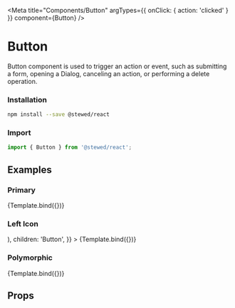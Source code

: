 
<Meta
    title="Components/Button"
    argTypes={{ onClick: { action: 'clicked' } }}
    component={Button}
/>

# Button

Button component is used to trigger an action or event, such as submitting a form, opening a Dialog, canceling an action, or performing a delete operation.

### Installation

```bash
npm install --save @stewed/react
```

### Import

```js
import { Button } from '@stewed/react';
```

## Examples


### Primary

<Canvas>
    <Story
        name="Primary"
        args={{
            disabled: false,
            size: 'md',
            skin: 'primary',
            variant: 'filled',
            children: 'Button',
        }}
    >
        {Template.bind({})}
    </Story>
</Canvas>

### Left Icon

<Canvas>
    <Story
        name="Left Icon"
        args={{
            leftIcon: (
                <svg
                    xmlns="http://www.w3.org/2000/svg"
                    fill="none"
                    viewBox="0 0 24 24"
                    strokeWidth={2}
                    stroke="currentColor"
                    width="1em"
                >
                    <path
                        strokeLinecap="round"
                        strokeLinejoin="round"
                        d="M21 21l-5.197-5.197m0 0A7.5 7.5 0 105.196 5.196a7.5 7.5 0 0010.607 10.607z"
                    />
                </svg>
            ),
            children: 'Button',
        }}
    >
        {Template.bind({})}
    </Story>
</Canvas>

### Polymorphic

<Canvas>
    <Story
        name="Polymorphic"
        args={{
            as: 'a',
            href: '#',
            children: 'Button',
        }}
    >
        {Template.bind({})}
    </Story>
</Canvas>

## Props

<ArgsTable of={Button} />
